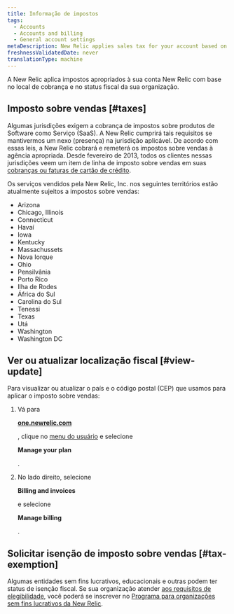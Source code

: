 ```yaml
---
title: Informação de impostos
tags:
  - Accounts
  - Accounts and billing
  - General account settings
metaDescription: New Relic applies sales tax for your account based on your location.
freshnessValidatedDate: never
translationType: machine
---
```


A New Relic aplica impostos apropriados à sua conta New Relic com base no local de cobrança e no status fiscal da sua organização.

## Imposto sobre vendas [#taxes]

Algumas jurisdições exigem a cobrança de impostos sobre produtos de Software como Serviço (SaaS). A New Relic cumprirá tais requisitos se mantivermos um nexo (presença) na jurisdição aplicável. De acordo com essas leis, a New Relic cobrará e remeterá os impostos sobre vendas à agência apropriada. Desde fevereiro de 2013, todos os clientes nessas jurisdições veem um item de linha de imposto sobre vendas em suas [cobranças ou faturas de cartão de crédito](/docs/accounts-partnerships/accounts/account-billing-usage/invoices-receipts).

Os serviços vendidos pela New Relic, Inc. nos seguintes territórios estão atualmente sujeitos a impostos sobre vendas:

* Arizona
* Chicago, Illinois
* Connecticut
* Havaí
* Iowa
* Kentucky
* Massachussets
* Nova Iorque
* Ohio
* Pensilvânia
* Porto Rico
* Ilha de Rodes
* África do Sul
* Carolina do Sul
* Tenessi
* Texas
* Utá
* Washington
* Washington DC

## Ver ou atualizar localização fiscal [#view-update]

Para visualizar ou atualizar o país e o código postal (CEP) que usamos para aplicar o imposto sobre vendas:

1. Vá para

   <DoNotTranslate>**[one.newrelic.com](https://one.newrelic.com)**</DoNotTranslate>

   , clique no [menu do usuário](/docs/accounts/accounts-billing/general-account-settings/intro-account-settings) e selecione

   <DoNotTranslate>**Manage your plan**</DoNotTranslate>

   .

2. No lado direito, selecione

   <DoNotTranslate>**Billing and invoices**</DoNotTranslate>

   e selecione

   <DoNotTranslate>**Manage billing**</DoNotTranslate>

   .

## Solicitar isenção de imposto sobre vendas [#tax-exemption]

Algumas entidades sem fins lucrativos, educacionais e outras podem ter status de isenção fiscal. Se sua organização atender [aos requisitos de elegibilidade](/docs/accounts-partnerships/accounts/account-billing-usage/eligibility-guidelines-new-relic-nonprofit-program), você poderá se inscrever no [Programa para organizações sem fins lucrativos da New Relic](https://newrelic.com/social-impact/signup).